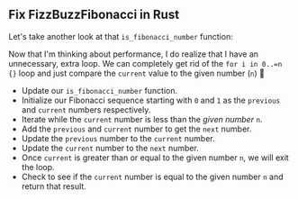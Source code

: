 
## Fix FizzBuzzFibonacci in Rust

Let's take another look at that `is_fibonacci_number` function:

<IsFibonacciNumberRustCode />

Now that I'm thinking about performance, I do realize that I have an unnecessary, extra loop.
We can completely get rid of the `for i in 0..=n {}` loop and
just compare the `current` value to the given number (`n`) 🤦

<IsFibonacciNumberFixRustCode />

- Update our `is_fibonacci_number` function.
- Initialize our Fibonacci sequence starting with `0` and `1` as the `previous` and `current` numbers respectively.
- Iterate while the `current` number is less than the _given number_ `n`.
- Add the `previous` and `current` number to get the `next` number.
- Update the `previous` number to the `current` number.
- Update the `current` number to the `next` number.
- Once `current` is greater than or equal to the given number `n`, we will exit the loop.
- Check to see if the `current` number is equal to the given number `n` and return that result.
